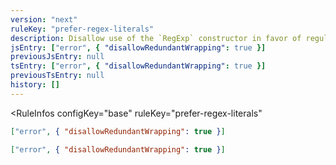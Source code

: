 ```yaml
---
version: "next"
ruleKey: "prefer-regex-literals"
description: Disallow use of the `RegExp` constructor in favor of regular expression literals
jsEntry: ["error", { "disallowRedundantWrapping": true }]
previousJsEntry: null
tsEntry: ["error", { "disallowRedundantWrapping": true }]
previousTsEntry: null
history: []
---
```


<RuleInfos 
  configKey="base" 
  ruleKey="prefer-regex-literals" 
>

```json
["error", { "disallowRedundantWrapping": true }]
```

```json
["error", { "disallowRedundantWrapping": true }]
```

</RuleInfos>
